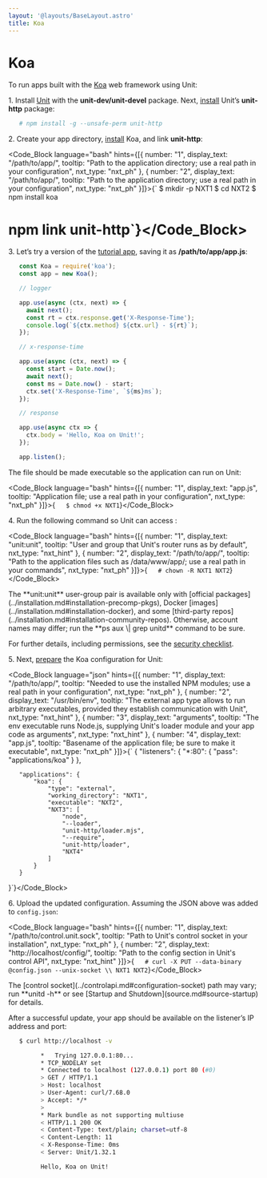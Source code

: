 ```yaml
---
layout: '@layouts/BaseLayout.astro'
title: Koa
---
```

# Koa

To run apps built with the [Koa](https://koajs.com) web framework using Unit:

1\. Install [Unit](../installation.md#installation-precomp-pkgs) with the **unit-dev/unit-devel** package.  Next, [install](../installation.md#installation-nodejs-package) Unit’s **unit-http** package:

```bash
   # npm install -g --unsafe-perm unit-http
```

2\. Create your app directory, [install](https://koajs.com/#introduction) Koa, and link **unit-http**:

<Code_Block language="bash" hints={[{ number: "1", display_text: "/path/to/app/", tooltip: "Path to the application directory; use a real path in your configuration", nxt_type: "nxt_ph" }, { number: "2", display_text: "/path/to/app/", tooltip: "Path to the application directory; use a real path in your configuration", nxt_type: "nxt_ph" }]}>{`   $ mkdir -p NXT1
   $ cd NXT2
   $ npm install koa
   # npm link unit-http`}</Code_Block>

3\. Let’s try a version of the [tutorial app](https://koajs.com/#application), saving it as **/path/to/app/app.js**:

```javascript
   const Koa = require('koa');
   const app = new Koa();

   // logger

   app.use(async (ctx, next) => {
     await next();
     const rt = ctx.response.get('X-Response-Time');
     console.log(`${ctx.method} ${ctx.url} - ${rt}`);
   });

   // x-response-time

   app.use(async (ctx, next) => {
     const start = Date.now();
     await next();
     const ms = Date.now() - start;
     ctx.set('X-Response-Time', `${ms}ms`);
   });

   // response

   app.use(async ctx => {
     ctx.body = 'Hello, Koa on Unit!';
   });

   app.listen();
```

The file should be made executable so the application can run on Unit:

<Code_Block language="bash" hints={[{ number: "1", display_text: "app.js", tooltip: "Application file; use a real path in your configuration", nxt_type: "nxt_ph" }]}>{`   $ chmod +x NXT1`}</Code_Block>

4\. Run the following command so Unit can access :

<Code_Block language="bash" hints={[{ number: "1", display_text: "unit:unit", tooltip: "User and group that Unit's router runs as by default", nxt_type: "nxt_hint" }, { number: "2", display_text: "/path/to/app/", tooltip: "Path to the application files such as /data/www/app/; use a real path in your commands", nxt_type: "nxt_ph" }]}>{`   # chown -R NXT1 NXT2`}</Code_Block>

<Note type="note">
The **unit:unit** user-group pair is available only with [official packages](../installation.md#installation-precomp-pkgs), Docker [images](../installation.md#installation-docker), and some [third-party repos](../installation.md#installation-community-repos). Otherwise, account names may differ; run the **ps aux \| grep unitd** command to be sure.
</Note>

For further details, including permissions, see the [security checklist](security.md#security-apps).

5\. Next, [prepare](../configuration.md#configuration-nodejs) the Koa configuration for Unit:

<Code_Block language="json" hints={[{ number: "1", display_text: "/path/to/app/", tooltip: "Needed to use the installed NPM modules; use a real path in your configuration", nxt_type: "nxt_ph" }, { number: "2", display_text: "/usr/bin/env", tooltip: "The external app type allows to run arbitrary executables, provided they establish communication with Unit", nxt_type: "nxt_hint" }, { number: "3", display_text: "arguments", tooltip: "The env executable runs Node.js, supplying Unit's loader module and your app code as arguments", nxt_type: "nxt_hint" }, { number: "4", display_text: "app.js", tooltip: "Basename of the application file; be sure to make it executable", nxt_type: "nxt_ph" }]}>{`   {
       "listeners": {
           "*:80": {
               "pass": "applications/koa"
           }
       },

       "applications": {
           "koa": {
               "type": "external",
               "working_directory": "NXT1",
               "executable": "NXT2",
               "NXT3": [
                   "node",
                   "--loader",
                   "unit-http/loader.mjs",
                   "--require",
                   "unit-http/loader",
                   "NXT4"
               ]
           }
       }
   }`}</Code_Block>

6\. Upload the updated configuration.  Assuming the JSON above was added to `config.json`:

<Code_Block language="bash" hints={[{ number: "1", display_text: "/path/to/control.unit.sock", tooltip: "Path to Unit's control socket in your installation", nxt_type: "nxt_ph" }, { number: "2", display_text: "http://localhost/config/", tooltip: "Path to the config section in Unit's control API", nxt_type: "nxt_hint" }]}>{`   # curl -X PUT --data-binary @config.json --unix-socket \\
          NXT1 NXT2`}</Code_Block>

<Note type="note">
The [control socket](../controlapi.md#configuration-socket) path may vary; run **unitd -h** or see [Startup and Shutdown](source.md#source-startup) for details.
</Note>

After a successful update, your app should be available on the listener’s IP address and port:

```bash
   $ curl http://localhost -v

         *   Trying 127.0.0.1:80...
         * TCP_NODELAY set
         * Connected to localhost (127.0.0.1) port 80 (#0)
         > GET / HTTP/1.1
         > Host: localhost
         > User-Agent: curl/7.68.0
         > Accept: */*
         >
         * Mark bundle as not supporting multiuse
         < HTTP/1.1 200 OK
         < Content-Type: text/plain; charset=utf-8
         < Content-Length: 11
         < X-Response-Time: 0ms
         < Server: Unit/1.32.1

         Hello, Koa on Unit!
```